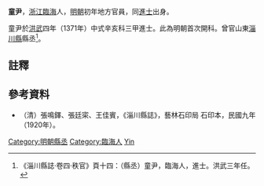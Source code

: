 '''童尹'''，[[浙江|浙江]][[臨海|臨海]]人，[[明朝|明朝]]初年地方官員，同[[進士|進士]]出身。

童尹於[[洪武|洪武]]四年（1371年）中式辛亥科三甲進士。此為明朝首次開科。曾官山東[[淄川縣|淄川縣]]縣丞<ref>《淄川縣誌·卷四·秩官》頁十四：（縣丞）童尹，臨海人，進士。洪武三年任。</ref>。

==註釋==
{{reflist}}

==參考資料==
*（清）張鳴鐸、張廷寀、王佳賓，《淄川縣誌》，藝林石印局 石印本，民國九年（1920年）。

{{明朝人物小作品}}
{{洪武四年辛亥科殿試金榜}}
{{DEFAULTSORT:Tong童}}
[[Category:明朝縣丞|Category:明朝縣丞]]
[[Category:臨海人|Category:臨海人]]
[[Category:童姓|Yin]]